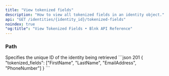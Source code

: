 ```yaml
---
title: "View tokenized fields"
description: "How to view all tokenized fields in an identity object."
api: "GET /identities/{identity_id}/tokenized-fields"
noindex: true
"og:title": "View Tokenized Fields • Blnk API Reference"
---
```




<Key />

### Path
<ParamField path="identity_id" type="string">
  Specifies the unique ID of the identity being retrieved
</ParamField>

<ResponseExample>
```json 201
{
  "tokenized_fields": ["FirstName", "LastName", "EmailAddress", "PhoneNumber"]
}
```
</ResponseExample>

<NeedHelp />